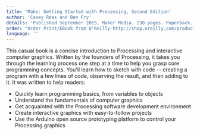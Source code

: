 ```yaml
---
title: 'Make: Getting Started with Processing, Second Edition'
author: 'Casey Reas and Ben Fry'
details: 'Published September 2015, Maker Media. 238 pages. Paperback.'
order: "Order Print/EBook from O'Reilly-http://shop.oreilly.com/product/0636920031406.do, Order from Amazon-http://www.amazon.com/gp/product/1457187086/ref=as_li_tl?ie=UTF8&camp=1789&creative=390957&creativeASIN=1457187086&linkCode=as2&tag=processing09-20&linkId=JEJC22CTQ5ZF4ZYO"
language: ''
---
```


This casual book is a concise introduction to Processing and interactive computer graphics. Written by the founders of Processing, it takes you through the learning process one step at a time to help you grasp core programming concepts. You'll learn how to sketch with code -- creating a program with a few lines of code, observing the result, and then adding to it. It was written to help readers:

- Quickly learn programming basics, from variables to objects
- Understand the fundamentals of computer graphics
- Get acquainted with the Processing software development environment
- Create interactive graphics with easy-to-follow projects
- Use the Arduino open source prototyping platform to control your Processing graphics
